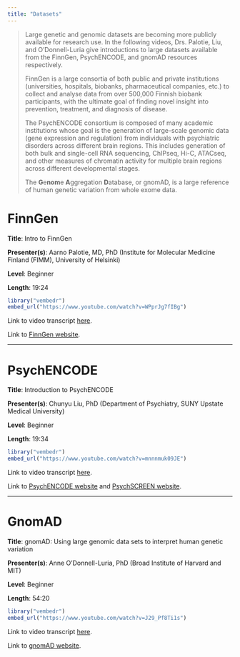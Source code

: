 ```yaml
---
title: "Datasets"
---
```


> Large genetic and genomic datasets are becoming more publicly available for research use. In the following videos, Drs. Palotie, Liu, and O'Donnell-Luria give introductions to large datasets available from the FinnGen, PsychENCODE, and gnomAD resources respectively.
>
> FinnGen is a large consortia of both public and private institutions (universities, hospitals, biobanks, pharmaceutical companies, etc.) to collect and analyse data from over 500,000 Finnish biobank participants, with the ultimate goal of finding novel insight into prevention, treatment, and diagnosis of disease.
>
> The PsychENCODE consortium is composed of many academic institutions whose goal is the generation of large-scale genomic data (gene expression and regulation) from individuals with psychiatric disorders across different brain regions. This includes generation of both bulk and single-cell RNA sequencing, ChIPseq, Hi-C, ATACseq, and other measures of chromatin activity for multiple brain regions across different developmental stages.
>
> The **G**e**nom**e **A**ggregation **D**atabase, or gnomAD, is a large reference of human genetic variation from whole exome data.

# FinnGen {#sec-section1}

**Title**: Intro to FinnGen

**Presenter(s)**: Aarno Palotie, MD, PhD (Institute for Molecular Medicine Finland (FIMM), University of Helsinki)

**Level**: Beginner

**Length**: 19:24

```r
library("vembedr")
embed_url("https://www.youtube.com/watch?v=WPprJg7fIBg")
```

Link to video transcript [here](software_datasets_transcript.qmd#sec-video1).

Link to [FinnGen website](https://www.finngen.fi/en).

------------------------------------------------------------------------

# PsychENCODE {#sec-section2}

**Title**: Introduction to PsychENCODE

**Presenter(s)**: Chunyu Liu, PhD (Department of Psychiatry, SUNY Upstate Medical University)

**Level**: Beginner

**Length**: 19:34

```r
library("vembedr")
embed_url("https://www.youtube.com/watch?v=mnnnmuk09JE")
```

Link to video transcript [here](software_datasets_transcript.qmd#sec-video2).

Link to [PsychENCODE website](https://psychencode.synapse.org) and [PsychSCREEN website](http://psychscreen.beta.wenglab.org/main/search).

------------------------------------------------------------------------

# GnomAD

**Title**: gnomAD: Using large genomic data sets to interpret human genetic variation

**Presenter(s)**: Anne O'Donnell-Luria, PhD (Broad Institute of Harvard and MIT)

**Level**: Beginner

**Length**: 54:20

```r
library("vembedr")
embed_url("https://www.youtube.com/watch?v=J29_Pf8Ti1s")
```

Link to video transcript [here](software_datasets_transcript.qmd#sec-section3).

Link to [gnomAD website](https://gnomad.broadinstitute.org/).
